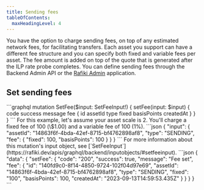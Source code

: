 ```yaml
---
title: Sending fees
tableOfContents:
  maxHeadingLevel: 4
---
```



You have the option to charge sending fees, on top of any estimated network fees, for facilitating transfers. Each asset you support can have a different fee structure and you can specify both fixed and variable fees per asset. The fee amount is added on top of the quote that is generated after the ILP rate probe completes. You can define sending fees through the Backend Admin API or the [Rafiki Admin](/admin/admin-user-guide/#edit-asset) application.

## Set sending fees

<Tabs>
  <TabItem label="Operation">
    ```graphql
    mutation SetFee($input: SetFeeInput!) {
      setFee(input: $input) {
        code
        success
        message
        fee {
          id
          assetId
          type
          fixed
          basisPoints
          createdAt
        }
      }
    }
    ```
  </TabItem>
  <TabItem label="Arguments">
  For this example, let's assume your asset scale is 2. You'll charge a fixed fee of 100 (\$1.00) and a variable fee of 100 (1%).
    ```json
    {
      "input": {
        "assetId": "14863f6f-4bda-42ef-8715-bf4762898af8",
        "type": "SENDING",
        "fee": {
          "fixed": 100,
          "basisPoints": 100
        }
      }
    }
    ```
    For more information about this mutation's input object, see [`SetFeeInput`](https://rafiki.dev/apis/graphql/backend/inputobjects/#setfeeinput).
  </TabItem>
  <TabItem label="Response">
    ```json
    {
      "data": {
        "setFee": {
          "code": "200",
          "success": true,
          "message": "Fee set",
          "fee": {
            "id": "140fd9c0-8f14-4850-9724-102f04d97e69",
            "assetId": "14863f6f-4bda-42ef-8715-bf4762898af8",
            "type": "SENDING",
            "fixed": "100",
            "basisPoints": 100,
            "createdAt": "2023-09-13T14:59:53.435Z"
          }
        }
      }
    }
    ```
  </TabItem>
</Tabs>
